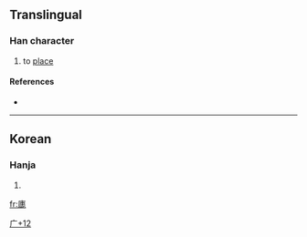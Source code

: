 ==Translingual==

===Han character===
{{Han char|rn=53|rad=广|as=12|sn=15|four=|canj=戈十十心 (IJJP)}}

# to [[place]]

====References====
* {{Han ref|kx=0351.071|dj=0664.070|hdz=20901.031|uh=5EE4|ud=24292}}

----

==Korean==

===Hanja===
{{ko-hanja|hangeul=[[곶]]|rv=got|mr=kot}}

# {{defn|Korean|sort=广12}}

[[Category:Korean-only CJKV Characters|广+12]]

[[fr:廤]]